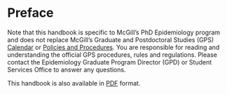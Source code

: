 # Preface {.unnumbered}

Note that this handbook is specific to McGill's PhD Epidemiology program and does not replace McGill's Graduate and Postdoctoral Studies (GPS) [Calendar](https://www.mcgill.ca/students/courses/calendars/) or [Policies and Procedures](https://www.mcgill.ca/gps/students/policies-and-guidelines). You are responsible for reading and understanding the official GPS procedures, rules and regulations. Please contact the Epidemiology Graduate Program Director (GPD) or Student Services Office to answer any questions.  

This handbook is also available in [PDF](https://samharper.org/phd-handbook/phd-handbook.pdf) format. 